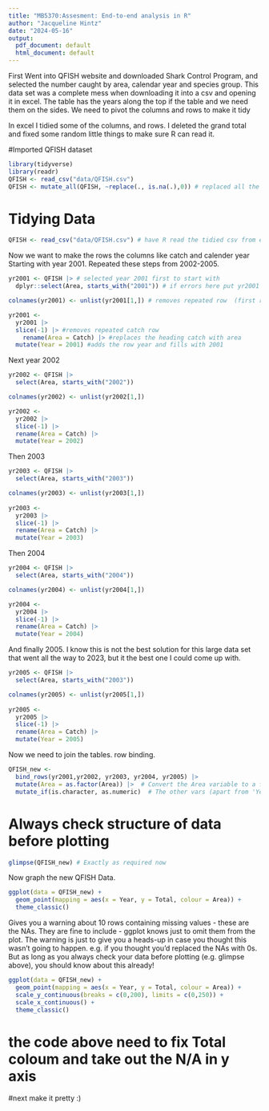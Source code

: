 ```yaml
---
title: "MB5370:Assesment: End-to-end analysis in R"
author: "Jacqueline Hintz"
date: "2024-05-16"
output:
  pdf_document: default
  html_document: default
---
```


First Went into QFISH website and downloaded Shark Control Program, and selected the number caught by area, calendar year and species group. 
This data set was a complete mess when downloading it into a csv and opening it in excel. The table has the years along the top if the table and we need them on the sides. We need to pivot the columns and rows to make it tidy

In excel I tidied some of the columns, and rows. I deleted the grand total and fixed some random little things to make sure R can read it.

#Imported QFISH dataset
```r
library(tidyverse)
library(readr)
QFISH <- read_csv("data/QFISH.csv")
QFISH <- mutate_all(QFISH, ~replace(., is.na(.),0)) # replaced all the N/As with zeros
```

# Tidying Data

```r
QFISH <- read_csv("data/QFISH.csv") # have R read the tidied csv from excel that was imported
```


Now we want to make the rows the columns like catch and calender year 
Starting with year 2001. Repeated these steps from 2002-2005.
```r
yr2001 <- QFISH |> # selected year 2001 first to start with
  dplyr::select(Area, starts_with("2001")) # if errors here put yr2001 infront of Area then comma,

colnames(yr2001) <- unlist(yr2001[1,]) # removes repeated row  (first row- year)

yr2001 <-
  yr2001 |>
  slice(-1) |> #removes repeated catch row
    rename(Area = Catch) |> #replaces the heading catch with area
  mutate(Year = 2001) #adds the row year and fills with 2001
```

Next year 2002
```r
yr2002 <- QFISH |> 
  select(Area, starts_with("2002"))

colnames(yr2002) <- unlist(yr2002[1,]) 

yr2002 <-
  yr2002 |>
  slice(-1) |> 
  rename(Area = Catch) |> 
  mutate(Year = 2002)
```

Then 2003
```r
yr2003 <- QFISH |>
  select(Area, starts_with("2003"))

colnames(yr2003) <- unlist(yr2003[1,])
 
yr2003 <- 
  yr2003 |> 
  slice(-1) |>
  rename(Area = Catch) |>
  mutate(Year = 2003)
```



Then 2004
```r
yr2004 <- QFISH |> 
  select(Area, starts_with("2004")) 

colnames(yr2004) <- unlist(yr2004[1,]) 

yr2004 <-
  yr2004 |>
  slice(-1) |> 
  rename(Area = Catch) |> 
  mutate(Year = 2004)
```

And finally 2005. I know this is not the best solution for this large data set that went all the way to 2023, but it the best one I could come up with. 
```r
yr2005 <- QFISH |>
  select(Area, starts_with("2003"))

colnames(yr2005) <- unlist(yr2005[1,])
 
yr2005 <- 
  yr2005 |> 
  slice(-1) |>
  rename(Area = Catch) |>
  mutate(Year = 2005)
```


Now we need to join the tables. row binding. 
```r
QFISH_new <- 
  bind_rows(yr2001,yr2002, yr2003, yr2004, yr2005) |> 
  mutate(Area = as.factor(Area)) |>  # Convert the Area variable to a factor (will be chr otherwise) - this just a way to make Area not be affected by next line of code
  mutate_if(is.character, as.numeric)  # The other vars (apart from 'Year') are  chr so  won't be recognised as numeric if plotted on continuous X or Y axis, so we'll convert
```

# Always check structure of data before plotting
```r
glimpse(QFISH_new) # Exactly as required now
```


Now graph the new QFISH Data.
```r
ggplot(data = QFISH_new) +
  geom_point(mapping = aes(x = Year, y = Total, colour = Area)) + 
  theme_classic()
```
Gives you a warning about 10 rows containing missing values - these are the NAs. They are fine to include - ggplot knows just to omit them from the plot. The warning is just to give you a heads-up in case you thought this wasn't going to happen. e.g. if you thought you'd replaced the NAs with 0s. But as long as you always check your data before plotting (e.g. glimpse above), you should know about this already!

```r
ggplot(data = QFISH_new) +
  geom_point(mapping = aes(x = Year, y = Total, colour = Area)) +
  scale_y_continuous(breaks = c(0,200), limits = c(0,250)) +
  scale_x_continuous() +
  theme_classic()
```
# the code above need to fix Total coloum and take out the N/A in y axis



#next make it pretty :)




